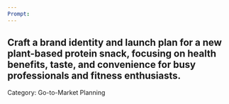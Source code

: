 ```yaml
---
Prompt:
---
```

Craft a brand identity and launch plan for a new plant-based protein snack, focusing on health benefits, taste, and convenience for busy professionals and fitness enthusiasts.
---
Category: Go-to-Market Planning

